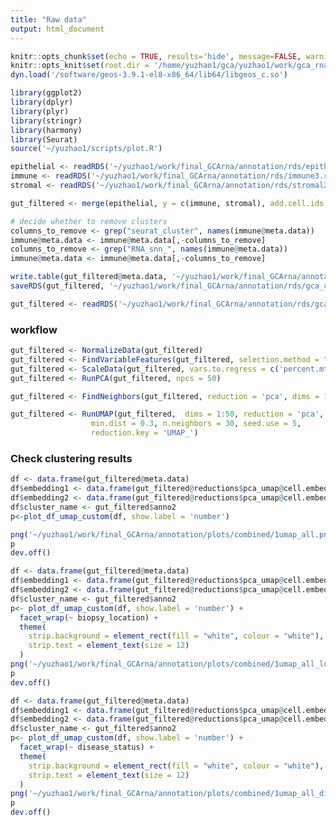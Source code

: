 ```yaml
---
title: "Raw data"
output: html_document
---
```


```r
knitr::opts_chunk$set(echo = TRUE, results='hide', message=FALSE, warning=FALSE, fig.height = 7, fig.width = 7)
knitr::opts_knit$set(root.dir = '/home/yuzhao1/gca/yuzhao1/work/gca_rna/')
dyn.load('/software/geos-3.9.1-el8-x86_64/lib64/libgeos_c.so')

library(ggplot2)
library(dplyr)
library(plyr)
library(stringr)
library(harmony)
library(Seurat)
source('~/yuzhao1/scripts/plot.R')
```

```r
epithelial <- readRDS('~/yuzhao1/work/final_GCArna/annotation/rds/epithelial4.rds')
immune <- readRDS('~/yuzhao1/work/final_GCArna/annotation/rds/immune3.rds')
stromal <- readRDS('~/yuzhao1/work/final_GCArna/annotation/rds/stromal2.rds')
```

```r
gut_filtered <- merge(epithelial, y = c(immune, stromal), add.cell.ids = NULL, project = "gca")
```

```r
# decide whether to remove clusters
columns_to_remove <- grep("seurat_cluster", names(immune@meta.data))
immune@meta.data <- immune@meta.data[,-columns_to_remove]
columns_to_remove <- grep("RNA_snn_", names(immune@meta.data))
immune@meta.data <- immune@meta.data[,-columns_to_remove]
```


```r
write.table(gut_filtered@meta.data, '~/yuzhao1/work/final_GCArna/annotation/rds/gca_combined_final_Metadata.csv', sep = ',')
saveRDS(gut_filtered, '~/yuzhao1/work/final_GCArna/annotation/rds/gca_combined_final.rds')
```

```r
gut_filtered <- readRDS('~/yuzhao1/work/final_GCArna/annotation/rds/gca_combined_final.rds')
```



### workflow


```r
gut_filtered <- NormalizeData(gut_filtered)
gut_filtered <- FindVariableFeatures(gut_filtered, selection.method = "vst", nfeatures = 2000)
gut_filtered <- ScaleData(gut_filtered, vars.to.regress = c('percent.mt', 'nCount_RNA', 'CC.Difference'))
gut_filtered <- RunPCA(gut_filtered, npcs = 50)

gut_filtered <- FindNeighbors(gut_filtered, reduction = 'pca', dims = 1:50)

gut_filtered <- RunUMAP(gut_filtered,  dims = 1:50, reduction = 'pca', reduction.name = 'pca_umap',
                  min.dist = 0.3, n.neighbors = 30, seed.use = 5,
                  reduction.key = 'UMAP_')

```


### Check clustering results

```r
df <- data.frame(gut_filtered@meta.data)
df$embedding1 <- data.frame(gut_filtered@reductions$pca_umap@cell.embeddings)$UMAP_1
df$embedding2 <- data.frame(gut_filtered@reductions$pca_umap@cell.embeddings)$UMAP_2
df$cluster_name <- gut_filtered$anno2
p<-plot_df_umap_custom(df, show.label = 'number')

png('~/yuzhao1/work/final_GCArna/annotation/plots/combined/1umap_all.png',res = 300, height = 3000, width = 2600)
p
dev.off()
```

```r
df <- data.frame(gut_filtered@meta.data)
df$embedding1 <- data.frame(gut_filtered@reductions$pca_umap@cell.embeddings)$UMAP_1
df$embedding2 <- data.frame(gut_filtered@reductions$pca_umap@cell.embeddings)$UMAP_2
df$cluster_name <- gut_filtered$anno2
p<- plot_df_umap_custom(df, show.label = 'number') +
  facet_wrap(~ biopsy_location) +
  theme(
    strip.background = element_rect(fill = "white", colour = "white"),
    strip.text = element_text(size = 12)
  )
png('~/yuzhao1/work/final_GCArna/annotation/plots/combined/1umap_all_loc.png',res = 300, height = 3000, width = 3600)
p
dev.off()
```

```r
df <- data.frame(gut_filtered@meta.data)
df$embedding1 <- data.frame(gut_filtered@reductions$pca_umap@cell.embeddings)$UMAP_1
df$embedding2 <- data.frame(gut_filtered@reductions$pca_umap@cell.embeddings)$UMAP_2
df$cluster_name <- gut_filtered$anno2
p<- plot_df_umap_custom(df, show.label = 'number') +
  facet_wrap(~ disease_status) +
  theme(
    strip.background = element_rect(fill = "white", colour = "white"),
    strip.text = element_text(size = 12)
  )
png('~/yuzhao1/work/final_GCArna/annotation/plots/combined/1umap_all_disease.png',res = 300, height = 3000, width = 3600)
p
dev.off()
```
